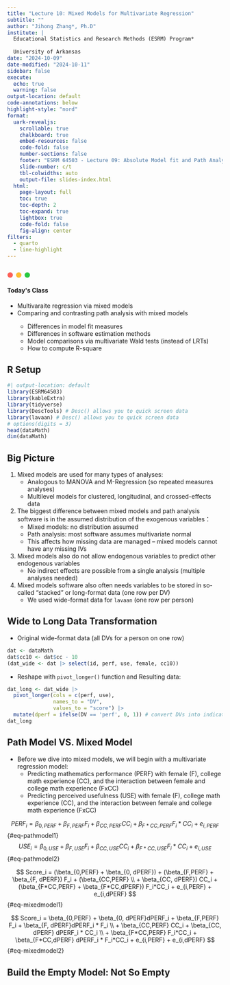 ```yaml
---
title: "Lecture 10: Mixed Models for Multivariate Regression"
subtitle: ""
author: "Jihong Zhang*, Ph.D"
institute: | 
  Educational Statistics and Research Methods (ESRM) Program*
  
  University of Arkansas
date: "2024-10-09"
date-modified: "2024-10-11"
sidebar: false
execute: 
  echo: true
  warning: false
output-location: default
code-annotations: below
highlight-style: "nord"
format: 
  uark-revealjs:
    scrollable: true
    chalkboard: true
    embed-resources: false
    code-fold: false
    number-sections: false
    footer: "ESRM 64503 - Lecture 09: Absolute Model fit and Path Analysis"
    slide-number: c/t
    tbl-colwidths: auto
    output-file: slides-index.html
  html: 
    page-layout: full
    toc: true
    toc-depth: 2
    toc-expand: true
    lightbox: true
    code-fold: false
    fig-align: center
filters:
  - quarto
  - line-highlight
---
```


## 

```{=html}
<div class="card shadow">
    <div class="ml-3 mt-2">
        <svg xmlns="http://www.w3.org/2000/svg" width="54" height="14" viewBox="0 0 54 14">
            <g fill="none" fill-rule="evenodd" transform="translate(1 1)">
                <circle cx="6" cy="6" r="6" fill="#FF5F56" stroke="#E0443E" stroke-width=".5"></circle>
                <circle cx="26" cy="6" r="6" fill="#FFBD2E" stroke="#DEA123" stroke-width=".5"></circle>
                <circle cx="46" cy="6" r="6" fill="#27C93F" stroke="#1AAB29" stroke-width=".5"></circle>
            </g>
        </svg>
    </div>
    <div class="card-body">
        <h4 class="card-title"><b>Today's Class</b></h4>
        <ul>
          <li>Multivaraite regression via mixed models</li>
          <li>Comparing and contrasting path analysis with mixed models</li>
          <ul>
            <li>Differences in model fit measures </li>
            <li>Differences in software estimation methods </li>
            <li>Model comparisons via multivariate Wald tests (instead of LRTs) </li>
            <li>How to compute R-square </li>
          </ul>
        </ul>
    </div>
</div>
```
## R Setup

```r
#| output-location: default
library(ESRM64503)
library(kableExtra)
library(tidyverse)
library(DescTools) # Desc() allows you to quick screen data
library(lavaan) # Desc() allows you to quick screen data
# options(digits = 3)
head(dataMath)
dim(dataMath)
```

## Big Picture

1.  Mixed models are used for many types of analyses:
    -   Analogous to MANOVA and M-Regression (so repeated measures analyses)
    -   Multilevel models for clustered, longitudinal, and crossed-effects data
2.  The biggest difference between mixed models and path analysis software is in the assumed distribution of the exogenous variables：
    -   Mixed models: no distribution assumed
    -   Path analysis: most software assumes multivariate normal
    -   This affects how missing data are managed – mixed models cannot have any missing IVs
3.  Mixed models also do not allow endogenous variables to predict other endogenous variables
    -   No indirect effects are possible from a single analysis (multiple analyses needed)
4.  Mixed models software also often needs variables to be stored in so-called “stacked” or long-format data (one row per DV)
    -   We used wide-format data for `lavaan` (one row per person)

## Wide to Long Data Transformation

-   Original wide-format data (all DVs for a person on one row)

```r
dat <- dataMath
dat$cc10 <- dat$cc - 10
(dat_wide <- dat |> select(id, perf, use, female, cc10))
```
- Reshape with `pivot_longer()` function and Resulting data:
```r
dat_long <- dat_wide |> 
  pivot_longer(cols = c(perf, use), 
               names_to = "DV", 
               values_to = "score") |> 
  mutate(dperf = ifelse(DV == 'perf', 0, 1)) # convert DVs into indicator variable - dperf
dat_long
```

## Path Model VS. Mixed Model

-   Before we dive into mixed models, we will begin with a multivariate regression model:
    -   Predicting mathematics performance (PERF) with female (F), college math experience (CC), and the interaction between female and college math experience (FxCC)
    -   Predicting perceived usefulness (USE) with female (F), college math experience (CC), and the interaction between female and college math experience (FxCC)

$$
PERF_i = \beta_{0,PERF} + \beta_{F,PERF} F_i + \beta_{CC,PERF}CC_i + \beta_{F*CC,PERF}F_i*CC_i + e_{i,PERF}
$$ {#eq-pathmodel1} $$
USE_i = \beta_{0,USE} + \beta_{F,USE} F_i + \beta_{CC,USE}CC_i + \beta_{F*CC,USE}F_i*CC_i + e_{i,USE}
$$ {#eq-pathmodel2}

$$
Score_i = (\beta_{0,PERF} + \beta_{0, dPERF}) + (\beta_{F,PERF} + \beta_{F, dPERF}) F_i + (\beta_{CC,PERF} \\ + \beta_{CC, dPERF}) CC_i + (\beta_{F*CC,PERF} + \beta_{F*CC,dPERF}) F_i*CC_i + e_{i,PERF} + e_{i,dPERF}
$$ {#eq-mixedmodel1}

$$
Score_i = \beta_{0,PERF} + \beta_{0, dPERF}dPERF_i + \beta_{F,PERF} F_i + \beta_{F, dPERF}dPERF_i * F_i \\ 
+ \beta_{CC,PERF} CC_i + \beta_{CC, dPERF} dPERF_i * CC_i \\ 
+ \beta_{F*CC,PERF} F_i*CC_i + \beta_{F*CC,dPERF} dPERF_i * F_i*CC_i + e_{i,PERF} + e_{i,dPERF}
$$ {#eq-mixedmodel2}

## Build the Empty Model: Not So Empty
